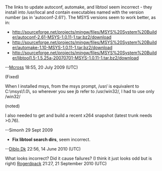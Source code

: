 The links to update autoconf, automake, and libtool seem incorrect - they install into /usr/local and contain executables named with the version number (as in 'autoconf-2.61').  The MSYS versions seem to work better, as in:
* http://sourceforge.net/projects/mingw/files/MSYS%20System%20Builder/autoconf-2.61-MSYS-1.0.11-1.tar.bz2/download
* http://sourceforge.net/projects/mingw/files/MSYS%20System%20Builder/automake-1.10-MSYS-1.0.11-1.tar.bz2/download
* http://sourceforge.net/projects/mingw/files/MSYS%20System%20Builder/libtool1.5-1.5.25a-20070701-MSYS-1.0.11-1.tar.bz2/download

--[[User:Mcross|Mcross]] 18:55, 20 July 2009 (UTC)

(Fixed)

When I installed msys, from the msys prompt, /usr/ is equivalent to C:\msys\1.0\, so wherever you see jb refer to  /usr/win32/, I had to use only /win32/

(noted)

I also needed to get and build a recent x264 snapshot (latest trunk needs >0.76).

--Simonh 29 Sept 2009

*'''Fix libtool search dirs''', seem incorrect.

--[[User:Diblo Dk|Diblo Dk]] 22:56, 14 June 2010 (UTC)

What looks incorrect? Did it cause failures? (I think it just looks odd but is right) [[User:Rogerdpack|Rogerdpack]] 21:27, 21 September 2010 (UTC)
